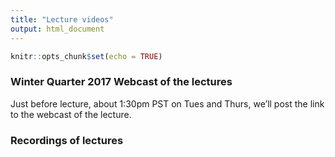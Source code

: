 ```yaml
---
title: "Lecture videos"
output: html_document
---
```


```r
knitr::opts_chunk$set(echo = TRUE)
```

### Winter Quarter 2017 Webcast of the lectures

Just before lecture, about 1:30pm PST on Tues and Thurs, we'll post the link to the webcast of the lecture.

### Recordings of lectures
